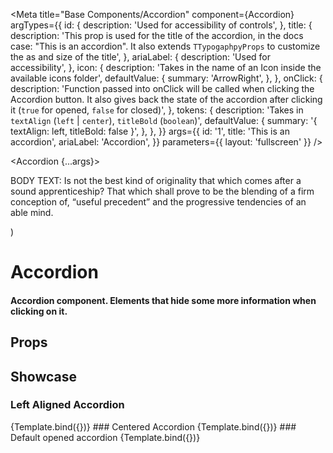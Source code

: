 
<Meta
  title="Base Components/Accordion"
  component={Accordion}
  argTypes={{
    id: {
      description: 'Used for accessibility of controls',
    },
    title: {
      description:
        'This prop is used for the title of the accordion, in the docs case: "This is an accordion". It also extends `TTypogaphpyProps` to customize the as and size of the title',
    },
    ariaLabel: {
      description: 'Used for accessibility',
    },
    icon: {
      description: 'Takes in the name of an Icon inside the available icons folder',
      defaultValue: {
        summary: 'ArrowRight',
      },
    },
    onClick: {
      description:
        'Function passed into onClick will be called when clicking the Accordion button. It also gives back the state of the accordion after clicking it (`true` for opened, `false` for closed)',
    },
    tokens: {
      description: 'Takes in `textAlign` (`left` | `center`), `titleBold` (`boolean`)',
      defaultValue: {
        summary: '{ textAlign: left, titleBold: false }',
      },
    },
  }}
  args={{
    id: '1',
    title: 'This is an accordion',
    ariaLabel: 'Accordion',
  }}
  parameters={{ layout: 'fullscreen' }}
/>

  <Accordion {...args}>
    <p>
      BODY TEXT: Is not the best kind of originality that which comes after a sound apprenticeship? That which shall
      prove to be the blending of a firm conception of, “useful precedent” and the progressive tendencies of an able
      mind.
    </p>
  </Accordion>
)

# Accordion

#### Accordion component. Elements that hide some more information when clicking on it.

## Props

<ArgTypes />

## Showcase

### Left Aligned Accordion

<Canvas>
  <Story
    name="Left Aligned"
    args={{
      id: 'accordion',
      icon: 'Plus',
      tokens: {
        titleBold: true,
        textAlign: 'left',
      },
    }}
  >
    {Template.bind({})}
  </Story>
</Canvas>
### Centered Accordion
<Canvas>
  <Story
    name="Center Aligned"
    args={{
      id: 'accordion',
      tokens: {
        textAlign: 'center',
      },
    }}
  >
    {Template.bind({})}
  </Story>
</Canvas>
### Default opened accordion
<Canvas>
  <Story
    name="Default opened"
    args={{
      id: 'accordion',
      tokens: {
        textAlign: 'left',
      },
      defaultIsOpen: true,
    }}
  >
    {Template.bind({})}
  </Story>
</Canvas>
